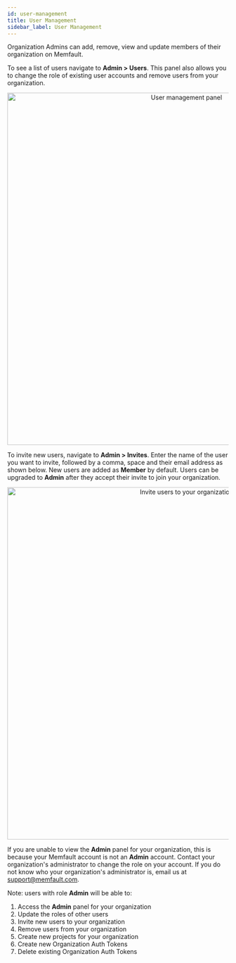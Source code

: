 ```yaml
---
id: user-management
title: User Management
sidebar_label: User Management
---
```


Organization Admins can add, remove, view and update members of their
organization on Memfault.

To see a list of users navigate to **Admin > Users**. This panel also allows you
to change the role of existing user accounts and remove users from your
organization.

<p align="center">
  <img
    width="800"
    src="/img/docs/platform/user-mgmt.png"
    alt="User management panel"
  />
</p>

To invite new users, navigate to **Admin > Invites**. Enter the name of the user
you want to invite, followed by a comma, space and their email address as shown
below. New users are added as **Member** by default. Users can be upgraded to
**Admin** after they accept their invite to join your organization.

<p align="center">
  <img
    width="800"
    src="/img/docs/platform/invite-user.png"
    alt="Invite users to your organization"
  />
</p>

If you are unable to view the **Admin** panel for your organization, this is
because your Memfault account is not an **Admin** account. Contact your
organization's administrator to change the role on your account. If you do not
know who your organization's administrator is, email us at support@memfault.com.

Note: users with role **Admin** will be able to:

1. Access the **Admin** panel for your organization
2. Update the roles of other users
3. Invite new users to your organization
4. Remove users from your organization
5. Create new projects for your organization
6. Create new Organization Auth Tokens
7. Delete existing Organization Auth Tokens
